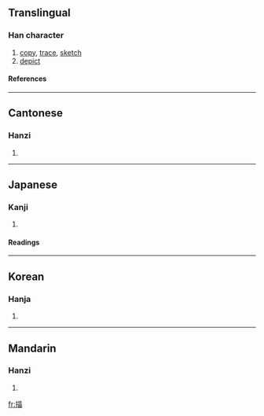 ==Translingual==
===Han character===
{{Han char|rn=64|rad=手|as=09|sn=12|four=5406<sub>0</sub>|canj=手廿田 (QTW)}}
# [[copy]], [[trace]], [[sketch]]
# [[depict]]
====References====
{{Han ref|kx=0441.170|dkj=12339|dj=0792.130|hdz=31892.030|uh=63CF|ud=25551|bh=B479|bd=46201}}
----
==Cantonese==
===Hanzi===
{{yue-hanzi|jyut=|y=miu4}}
# {{defn|Cantonese}}
----
==Japanese==
===Kanji===
{{ja-kanji|grade=c|rs=手09}}
# {{defn|Japanese}} 
====Readings====
{{ja-readings|on=[[びょう]] (byō)|kun=[[えがく]] (egaku)}}
----
==Korean==
===Hanja===
{{ko-hanja|hangeul=묘|eumhun=|rv=myo|mr=myo|y=myo}}
# {{defn|Korean}}
----
==Mandarin==
===Hanzi===
{{cmn-hanzi|pin=[[dī]] (di1), [[dǐ]] (di3), [[miáo]] (miao2), [[shí]] (shi2)|wg=ti<sup>1</sup>, ti<sup>3</sup>, miao<sup>2</sup>, shih<sup>2</sup>}}
# {{defn|Mandarin}}

[[fr:描]]